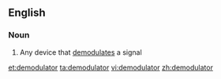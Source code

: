 ==English==

===Noun===
{{en-noun}}

# Any device that [[demodulate]]s a signal

[[et:demodulator]]
[[ta:demodulator]]
[[vi:demodulator]]
[[zh:demodulator]]